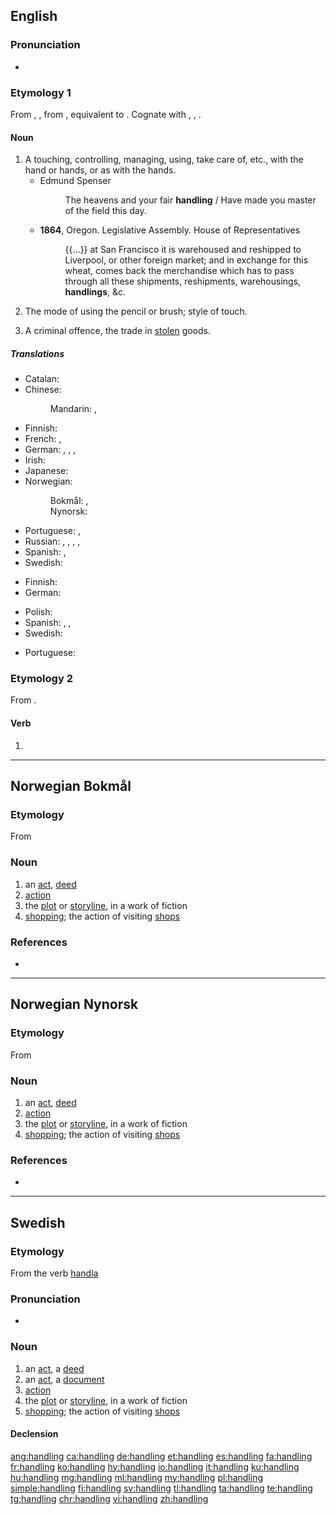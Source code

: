 ==English==
{{wikipedia}}

===Pronunciation===
* {{audio|En-us-handling.ogg|Audio (US)|lang=en}}

===Etymology 1===
From {{etyl|enm|en}} {{m|enm|handlinge}}, {{m|enm|hondlunge}}, from {{etyl|ang|en}} {{m|ang|handlung||handling}}, equivalent to {{suffix|handle|ing|lang=en}}. Cognate with {{etyl|nl|-}} {{m|nl|handeling||trade, operation, action}}, {{etyl|de|-}} {{m|de|Handlung||act, action}}, {{etyl|sv|-}} {{m|sv|handling||act, deed, action}}.

====Noun====
{{en-noun}}

# A touching, controlling, managing, using, take care of, etc., with the hand or hands, or as with the hands.
#* Edmund Spenser
#*: The heavens and your fair '''handling''' / Have made you master of the field this day.
#* '''1864''', Oregon. Legislative Assembly. House of Representatives
#*: {{...}} at San Francisco it is warehoused and reshipped to Liverpool, or other foreign market; and in exchange for this wheat, comes back the merchandise which has to pass through all these shipments, reshipments, warehousings, '''handlings''', &c.
# {{label|en|arts}} The mode of using the pencil or brush; style of touch.
#: {{rfquotek|Fairholt}}
# A criminal offence, the trade in [[steal|stolen]] goods.

=====Translations=====
{{trans-top|touching, controlling, managing with the hands}}
* Catalan: {{t|ca|manipulació}}
* Chinese:
*: Mandarin: {{t|cmn|處理|sc=Hani}}, {{t+|cmn|处理|tr=chǔlǐ|sc=Hani}}
* Finnish: {{t+|fi|käsittely}}
* French: {{t+|fr|manipulation|f}}, {{t+|fr|maniement|m}}
* German: {{t+|de|Bedienung|f}}, {{t+|de|Handhabung|f}}, {{t+|de|Umgang|m}}, {{t+|de|Handling|n}}
* Irish: {{t|ga|glacadh|m}}
* Japanese: {{t|ja|取り扱い|tr=とりあつかい, toriatsukai|sc=Jpan}}
* Norwegian:
*: Bokmål: {{t|nb|håndtering|m|f}}, {{t|nb|handtering|m|f}}
*: Nynorsk: {{t|nn|handtering|f}}
{{trans-mid}}
* Portuguese: {{t+|pt|manuseio|m}}, {{t+|pt|manejo|m}}
* Russian: {{t+|ru|обрабо́тка|f}} {{qualifier|processing}}, {{t+|ru|манипули́рование|n}} {{qualifier|manipulation}}, {{t+|ru|обслу́живание|n}} {{qualifier|servicing}}, {{t+|ru|обхожде́ние|n}} {{qualifier|treatment}}, {{t+|ru|обраще́ние|n}} {{qualifier|treatment}}
* Spanish: {{t+|es|manipulación|f}}, {{t+|es|manejo|m}}
* Swedish: {{t+|sv|hantering}}
{{trans-bottom}}

{{trans-top|criminal offence}}
* Finnish: {{t|fi|varastetun tavaran kauppa}}
* German: {{t+|de|Hehlerei|f}}
{{trans-mid}}
* Polish: {{t|pl|paserstwo|n}}
* Spanish: {{t+|es|alcahuetería|f}}, {{t|es|receptación|f}}, {{t+|es|encubrimiento|m}}
* Swedish: {{t+|sv|häleri}}
{{trans-bottom}}

{{checktrans-top}}
* Portuguese: {{t+|pt|manejo|m}}
{{trans-bottom}}

===Etymology 2===
From {{m|en|handle}}.

====Verb====
{{head|en|present participle}}

# {{present participle of|handle|lang=en|nocat=1}}

----

==Norwegian Bokmål==
{{wikipedia|lang=no}}

===Etymology===
From {{suffix|handle|ing|lang=nb}}

===Noun===
{{nb-noun-c}}

# an [[act]], [[deed]]
# [[action]]
# the [[plot]] or [[storyline]], in a work of fiction
# [[shopping]]; the action of visiting [[shops]]

===References===
* {{R:The Bokmål Dictionary}}

----

==Norwegian Nynorsk==

===Etymology===
From {{suffix|handle|ing|lang=nn}}

===Noun===
{{nn-noun-f3}}

# an [[act]], [[deed]]
# [[action]]
# the [[plot]] or [[storyline]], in a work of fiction
# [[shopping]]; the action of visiting [[shops]]

===References===
* {{R:The Nynorsk Dictionary}}

----

==Swedish==

===Etymology===
From the verb [[handla]]

===Pronunciation===
* {{audio|Sv-handling.ogg|audio|lang=sv}}

===Noun===
{{sv-noun|c}}

# an [[act]], a [[deed]]
# an [[act]], a [[document]]
# [[action]]
# the [[plot]] or [[storyline]], in a work of fiction
# [[shopping]]; the action of visiting [[shops]]

====Declension====
{{sv-infl-noun-c-ar}}

[[ang:handling]]
[[ca:handling]]
[[de:handling]]
[[et:handling]]
[[es:handling]]
[[fa:handling]]
[[fr:handling]]
[[ko:handling]]
[[hy:handling]]
[[io:handling]]
[[it:handling]]
[[ku:handling]]
[[hu:handling]]
[[mg:handling]]
[[ml:handling]]
[[my:handling]]
[[pl:handling]]
[[simple:handling]]
[[fi:handling]]
[[sv:handling]]
[[tl:handling]]
[[ta:handling]]
[[te:handling]]
[[tg:handling]]
[[chr:handling]]
[[vi:handling]]
[[zh:handling]]